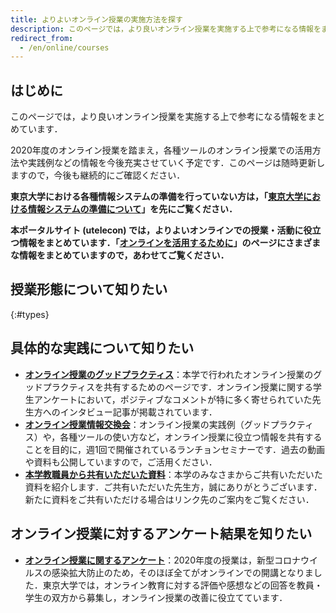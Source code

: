 ```yaml
---
title: よりよいオンライン授業の実施方法を探す
description: このページでは，より良いオンライン授業を実施する上で参考になる情報をまとめています．
redirect_from:
  - /en/online/courses
---
```



## はじめに

このページでは，より良いオンライン授業を実施する上で参考になる情報をまとめています．

2020年度のオンライン授業を踏まえ，各種ツールのオンライン授業での活用方法や実践例などの情報を今後充実させていく予定です．このページは随時更新しますので，今後も継続的にご確認ください．

**東京大学における各種情報システムの準備を行っていない方は，「[東京大学における情報システムの準備について](/faculty_members/)」を先にご覧ください．**

**本ポータルサイト (utelecon) では，よりよいオンラインでの授業・活動に役立つ情報をまとめています．「[オンラインを活用するために](/online/)」のページにさまざまな情報をまとめていますので，あわせてご覧ください．**


## 授業形態について知りたい
{:#types}

<Courses />

## 具体的な実践について知りたい

- **[オンライン授業のグッドプラクティス](/good-practice/)**：本学で行われたオンライン授業のグッドプラクティスを共有するためのページです．オンライン授業に関する学生アンケートにおいて，ポジティブなコメントが特に多く寄せられていた先生方へのインタビュー記事が掲載されています．
- **[オンライン授業情報交換会](/events/luncheon/)**：オンライン授業の実践例（グッドプラクティス）や，各種ツールの使い方など，オンライン授業に役立つ情報を共有することを目的に，週1回で開催されているランチョンセミナーです．過去の動画や資料も公開していますので，ご活用ください．
- **[本学教職員から共有いただいた資料](shared/)**：本学のみなさまからご共有いただいた資料を紹介します．ご共有いただいた先生方，誠にありがとうございます． 新たに資料をご共有いただける場合はリンク先のご案内をご覧ください．

## オンライン授業に対するアンケート結果を知りたい
- **[オンライン授業に関するアンケート](/questionnaire/)**：2020年度の授業は，新型コロナウイルスの感染拡⼤防止のため，そのほぼ全てがオンラインでの開講となりました．東京大学では，オンライン教育に対する評価や感想などの回答を教員・学生の双方から募集し，オンライン授業の改善に役立てています．

